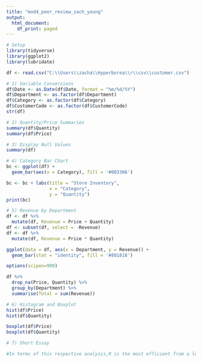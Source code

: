 ---
title: "mod4_peer_review_zach_young"
output:
  html_document:
    df_print: paged
---

```{r}
# Setup
library(tidyverse)
library(ggplot2)
library(lubridate)

df <- read.csv("C:\\Users\\zacha\\Hyperborea\\r\\csv\\customer.csv")
```

```{r}
# 1) Variable Conversions 
df$Date <- as.Date(df$Date, format = "%m/%d/%Y")
df$Department <- as.factor(df$Department)
df$Category <- as.factor(df$Category)
df$CustomerCode <- as.factor(df$CustomerCode)
str(df)
```

```{r}
# 2) Quantity/Price Summaries 
summary(df$Quantity)
summary(df$Price)
```

```{r}
# 3) Display Null Values
summary(df)
```

```{r}
# 4) Category Bar Chart 
bc <- ggplot(df) +
  geom_bar(aes(x = Category), fill = '#003366')

bc <- bc + labs(title = "Store Inventory",
                x = "Category",
                y = "Quantity")
print(bc)
```

```{r}
# 5) Revenue by Department
df <- df %>%
  mutate(df, Revenue = Price + Quantity)
df <- subset(df, select = -Revenue)
df <- df %>%
  mutate(df, Revenue = Price * Quantity)

ggplot(data = df, aes(x = Department, y = Revenue)) +
  geom_bar(stat = "identity", fill = '#801818')

options(scipen=999)

df %>%
  drop_na(Price, Quantity) %>%
  group_by(Department) %>%
  summarise(Total = sum(Revenue))
```

```{r}
# 6) Histogram and Boxplot 
hist(df$Price)
hist(df$Quantity)

boxplot(df$Price)
boxplot(df$Quantity)
```

```{r}
# 7) Short Essay

#In terms of this respective analysis,R is the most efficient from a less collective standpoint. The strength of Alteryx resides within its workflow capabilities, resulting in a comparatively less difficult replication process when collaborating with a team. However, Power BI trumps both R and Alteryx with its top notch data visualization tools, much at the chagrin of Alteryx's encumbering user interface and licensing costs. Despite requiring more coding experience, R and its open-source environment provides the platform with a robust advantage over its competitors, not to mention its an economically sound option; it's free!
```
